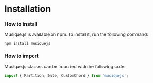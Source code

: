 # Installation

### How to install

Musique.js is available on npm. To install it, run the following command:

```bash filename="terminal" {3} copy
npm install musiquejs
```

### How to import

Musique.js classes can be imported with the following code:

```javascript filename="index.js" {3} copy
import { Partition, Note, CustomChord } from 'musiquejs';
```
